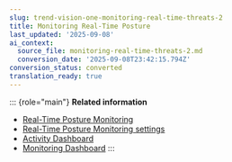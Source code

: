 ```yaml
---
slug: trend-vision-one-monitoring-real-time-threats-2
title: Monitoring Real-Time Posture
last_updated: '2025-09-08'
ai_context:
  source_file: monitoring-real-time-threats-2.md
  conversion_date: '2025-09-08T23:42:15.794Z'
conversion_status: converted
translation_ready: true
---
```


::: {role="main"}
**Related information**

- [Real-Time Posture Monitoring](real-time-threat-monitoring-2.mdx)
- [Real-Time Posture Monitoring settings](realtime-threat-monitor-2.mdx)
- [Activity Dashboard](activity-dashboard-2.mdx)
- [Monitoring Dashboard](monitoring-dashboard-2.mdx)
:::
